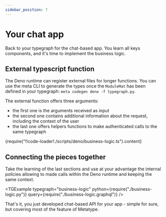 ```yaml
---
sidebar_position: 7
---
```



# Your chat app

Back to your typegraph for the chat-based app. You learn all keys components, and it's time to implement the business logic.

## External typescript function

The Deno runtime can register external files for longer functions. You can use the meta CLI to generate the types once the `ModuleMat` has been defined in your typegraph: `meta codegen deno -f typegraph.py`.

The external function offers three arguments:

- the first one is the arguments received as input
- the second one contains additional information about the request, including the context of the user
- the last one offers helpers functions to make authenticated calls to the same typegraph

<CodeBlock language="typescript">
  {require("!!code-loader!./scripts/deno/business-logic.ts").content}
</CodeBlock>

## Connecting the pieces together

Take the learning of the last sections and use at your advantage the internal policies allowing to made calls within the Deno runtime and keeping the same context.

<TGExample
  typegraph="business-logic"
  python={require("./business-logic.py")}
  query={require("./business-logic.graphql")}
/>

That's it, you just developed chat-based API for your app - simple for sure, but covering most of the feature of Metatype.
